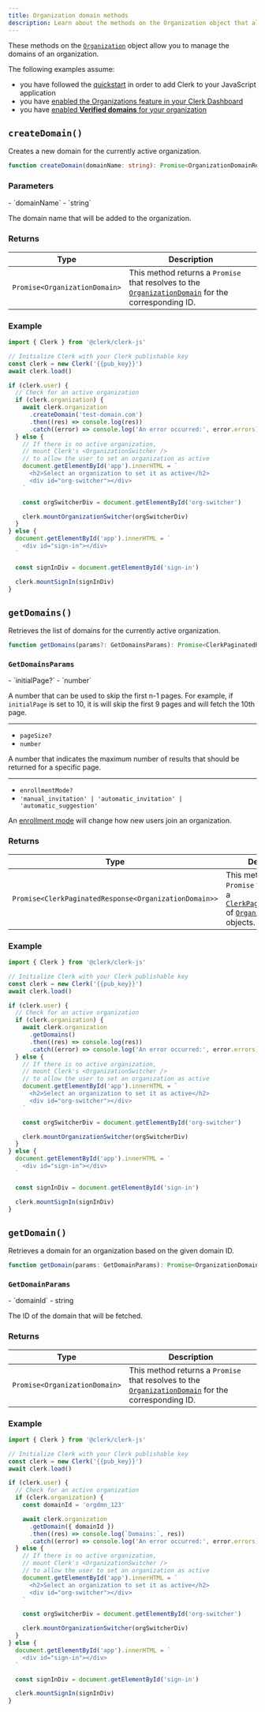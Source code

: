 ```yaml
---
title: Organization domain methods
description: Learn about the methods on the Organization object that allow you to manage the domains of an organization.
---
```


These methods on the [`Organization`](/docs/references/javascript/organization/organization) object allow you to manage the domains of an organization.

The following examples assume:

- you have followed the [quickstart](/docs/quickstarts/javascript) in order to add Clerk to your JavaScript application
- you have [enabled the Organizations feature in your Clerk Dashboard](/docs/organizations/overview#enable-organizations-in-your-application)
- you have [enabled **Verified domains** for your organization](/docs/organizations/verified-domains)

## `createDomain()`

Creates a new domain for the currently active organization.

```ts
function createDomain(domainName: string): Promise<OrganizationDomainResource>
```

### Parameters

<Properties>
  - `domainName`
  - `string`

  The domain name that will be added to the organization.
</Properties>

### Returns

| Type | Description |
| - | - |
| `Promise<OrganizationDomain>` | This method returns a `Promise` that resolves to the [`OrganizationDomain`][org-domain-ref] for the corresponding ID. |

### Example

```js {{ filename: 'main.js', mark: [10, 11] }}
import { Clerk } from '@clerk/clerk-js'

// Initialize Clerk with your Clerk publishable key
const clerk = new Clerk('{{pub_key}}')
await clerk.load()

if (clerk.user) {
  // Check for an active organization
  if (clerk.organization) {
    await clerk.organization
      .createDomain('test-domain.com')
      .then((res) => console.log(res))
      .catch((error) => console.log('An error occurred:', error.errors))
  } else {
    // If there is no active organization,
    // mount Clerk's <OrganizationSwitcher />
    // to allow the user to set an organization as active
    document.getElementById('app').innerHTML = `
      <h2>Select an organization to set it as active</h2>
      <div id="org-switcher"></div>
    `

    const orgSwitcherDiv = document.getElementById('org-switcher')

    clerk.mountOrganizationSwitcher(orgSwitcherDiv)
  }
} else {
  document.getElementById('app').innerHTML = `
    <div id="sign-in"></div>
  `

  const signInDiv = document.getElementById('sign-in')

  clerk.mountSignIn(signInDiv)
}
```

## `getDomains()`

Retrieves the list of domains for the currently active organization.

```typescript
function getDomains(params?: GetDomainsParams): Promise<ClerkPaginatedResponse<OrganizationDomain>>
```

### `GetDomainsParams`

<Properties>
  - `initialPage?`
  - `number`

  A number that can be used to skip the first n-1 pages. For example, if `initialPage` is set to 10, it is will skip the first 9 pages and will fetch the 10th page.

  ---

  - `pageSize?`
  - `number`

  A number that indicates the maximum number of results that should be returned for a specific page.

  ---

  - `enrollmentMode?`
  - `'manual_invitation' | 'automatic_invitation' | 'automatic_suggestion'`

  An [enrollment mode](/docs/organizations/verified-domains#enrollment-modes) will change how new users join an organization.
</Properties>

### Returns

| Type | Description |
| - | - |
| `Promise<ClerkPaginatedResponse<OrganizationDomain>>` | This method returns a `Promise` that resolves to a [`ClerkPaginatedResponse`](/docs/references/javascript/types/clerk-paginated-response) of [`OrganizationDomain`][org-domain-ref] objects. |

### Example

```js {{ filename: 'main.js', mark: [10, 11] }}
import { Clerk } from '@clerk/clerk-js'

// Initialize Clerk with your Clerk publishable key
const clerk = new Clerk('{{pub_key}}')
await clerk.load()

if (clerk.user) {
  // Check for an active organization
  if (clerk.organization) {
    await clerk.organization
      .getDomains()
      .then((res) => console.log(res))
      .catch((error) => console.log('An error occurred:', error.errors))
  } else {
    // If there is no active organization,
    // mount Clerk's <OrganizationSwitcher />
    // to allow the user to set an organization as active
    document.getElementById('app').innerHTML = `
      <h2>Select an organization to set it as active</h2>
      <div id="org-switcher"></div>
    `

    const orgSwitcherDiv = document.getElementById('org-switcher')

    clerk.mountOrganizationSwitcher(orgSwitcherDiv)
  }
} else {
  document.getElementById('app').innerHTML = `
    <div id="sign-in"></div>
  `

  const signInDiv = document.getElementById('sign-in')

  clerk.mountSignIn(signInDiv)
}
```

## `getDomain()`

Retrieves a domain for an organization based on the given domain ID.

```typescript
function getDomain(params: GetDomainParams): Promise<OrganizationDomain>
```

### `GetDomainParams`

<Properties>
  - `domainId`
  - string

  The ID of the domain that will be fetched.
</Properties>

### Returns

| Type | Description |
| - | - |
| `Promise<OrganizationDomain>` | This method returns a `Promise` that resolves to the [`OrganizationDomain`][org-domain-ref] for the corresponding ID. |

### Example

```js {{ filename: 'main.js', mark: [12, 13] }}
import { Clerk } from '@clerk/clerk-js'

// Initialize Clerk with your Clerk publishable key
const clerk = new Clerk('{{pub_key}}')
await clerk.load()

if (clerk.user) {
  // Check for an active organization
  if (clerk.organization) {
    const domainId = 'orgdmn_123'

    await clerk.organization
      .getDomain({ domainId })
      .then((res) => console.log(`Domains:`, res))
      .catch((error) => console.log('An error occurred:', error.errors))
  } else {
    // If there is no active organization,
    // mount Clerk's <OrganizationSwitcher />
    // to allow the user to set an organization as active
    document.getElementById('app').innerHTML = `
      <h2>Select an organization to set it as active</h2>
      <div id="org-switcher"></div>
    `

    const orgSwitcherDiv = document.getElementById('org-switcher')

    clerk.mountOrganizationSwitcher(orgSwitcherDiv)
  }
} else {
  document.getElementById('app').innerHTML = `
    <div id="sign-in"></div>
  `

  const signInDiv = document.getElementById('sign-in')

  clerk.mountSignIn(signInDiv)
}
```

[org-domain-ref]: /docs/references/javascript/organization-domain
